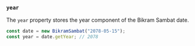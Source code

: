### `year`

The `year` property stores the year component of the Bikram Sambat date.

```jsx
const date = new BikramSambat("2078-05-15");
const year = date.getYear; // 2078
```
